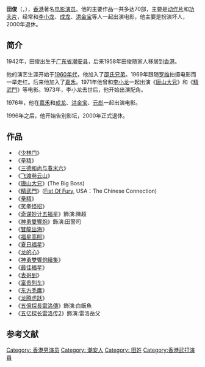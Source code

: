 {{艺人
| 姓名 = 田俊
| 类型 = 男演员
| 图片 = <!-- Use only free-licenced images which meet WP:NFCC -->Replace this image male.svg
| 图片尺寸 = 
| 图片简介 = 
| 原名 = 
| 外文名 = 
| 外文 = 
| 罗马拼音 = 
| 英文名 = James Tien
| 昵称 = 
| 其他艺名 = 
| 国籍 = {{CHN-HKG}}
| 民族 = [[汉族|汉族]]
| 籍贯 = 
| 出生日期 = {{birth date and age|1942|5|28|mf=yes}}
| 出生地点 = {{ROC}}[[广东省|广东省]][[潮安县|潮安县]]
| 逝世日期 = <!--卒年在前生年在后{{death date and age|YYYY|MM|DD|YYYY|MM|DD}} -->
| 逝世地点 = 
| 职业 = [[演员|演员]]
| 语言 = [[汉语|汉语]]、[[粤语|粤语]]、[[英语|英语]]
| 教育程度 = 
| 宗教信仰 = 
| 配偶 = <!--{{marriage|姓名|结婚年|}} -->
| 儿女 = 
| 父母 = 
| 代表作 = 
| 活跃年代 = 1968年-1996年
| 经纪公司 = 
| 网站 = 
| 奖项 = 
| IMDb = 0862875
}}

'''田俊'''（{{lang-en|''' James Tien '''}}，{{bd|1942年|5月28日|||catIdx= Z张}}），[[香港|香港]]著名[[电影演员|电影演员]]。他的主要作品一共多达70部，主要是[[动作片|动作片]]和[[功夫片|功夫片]]，经常和[[李小龙|李小龙]]、[[成龙|成龙]]、[[洪金宝|洪金宝]]等人一起出演电影，他主要是扮演坏人，2000年退休。

== 简介 ==
1942年，田俊出生于[[广东省|广东省]][[潮安县|潮安县]]，后来1958年田俊随家人移居到[[香港|香港]]。

他的演艺生涯开始于[[1960年代|1960年代]]，他加入了[[邵氏兄弟|邵氏兄弟]]。1969年跟随[[罗维|罗维]]拍摄电影而一举走红。后来他加入了[[嘉禾|嘉禾]]。1971年他曾和[[李小龙|李小龙]]一起出演《[[唐山大兄|唐山大兄]]》和《[[精武门_(电影)|精武門]]》等电影。1973年，李小龙去世后，他开始出演配角。

1976年，他在[[嘉禾|嘉禾]]和[[成龙|成龙]]、[[洪金宝|洪金宝]]、[[元彪|元彪]]一起出演电影。

1996年之后，他开始告别影坛，2000年正式退休。

== 作品 ==
*《[[少林门|少林门]]》
*《[[拳精|拳精]]》
*《[[三德和尚与春米六|三德和尚与春米六]]》
*《[[飞渡卷云山|飞渡卷云山]]》
*《[[唐山大兄|唐山大兄]]》(The Big Boss)
*《[[精武门_(电影)|精武門]]》([[Fist_Of_Fury|Fist Of Fury]], USA：The Chinese Connection)
*《[[拳精|拳精]]》
*《[[笑拳怪招|笑拳怪招]]》
*《[[奇谋妙计五福星|奇谋妙计五福星]]》飾演:陳超
*《[[神勇雙響炮|神勇雙響炮]]》飾演:田警司
*《[[雙龍出海|雙龍出海]]》
*《[[福星高照|福星高照]]》
*《[[夏日福星|夏日福星]]》
*《[[龙的心|龙的心]]》
*《[[神勇雙響炮續集|神勇雙響炮續集]]》
*《[[最佳福星|最佳福星]]》
*《[[表哥到|表哥到]]》
*《[[富贵列车|富贵列车]]》
*《[[东方秃鹰|东方秃鹰]]》
*《[[龙腾虎跃|龙腾虎跃]]》
*《[[五億探長雷洛傳|五億探長雷洛傳]]》飾演:白飯魚
*《[[五亿探长雷洛传2|五亿探长雷洛传2]]》飾演:雷洛岳父

==参考文献==
{{reflist}}

{{Authority control}}
[[Category:_香港男演员|Category: 香港男演员]]
[[Category:_潮安人|Category: 潮安人]]
[[Category:_田姓|Category: 田姓]]
[[Category:香港武打演員|Category:香港武打演員]]